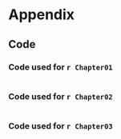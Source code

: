 # Appendix

## Code
### Code used for `r Chapter01`

```{r, class.source = c("numCode", "R", "numberLines"), code = readLines('knitr/01.R'), comment = NA, echo=TRUE, eval=FALSE, tidy=TRUE, tidy.opts = list(blank = FALSE, width.cutoff = 55), }
```

### Code used for `r Chapter02`

```{r, class.source = c("numCode", "R", "numberLines"), code = readLines('knitr/02.R'), comment = NA, echo=TRUE, eval=FALSE, tidy=TRUE, tidy.opts = list(blank = FALSE, width.cutoff = 55)}
```

### Code used for `r Chapter03`

```{r, class.source = c("numCode", "R", "numberLines"), code = readLines('knitr/02.R'), comment = NA, echo=TRUE, eval=FALSE, tidy=TRUE, tidy.opts = list(blank = FALSE, width.cutoff = 55)}
```
